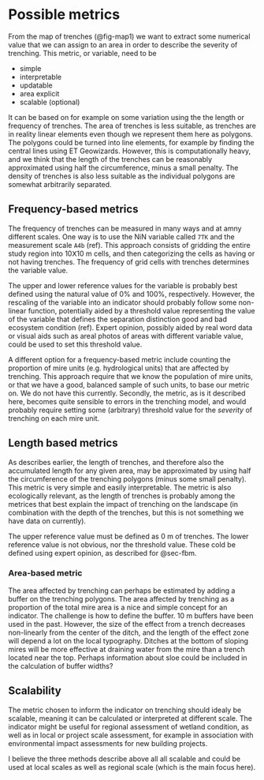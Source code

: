 # Possible metrics {#sec-metrics}

From the map of trenches (@fig-map1) we want to extract some numerical value 
that we can assign to an area in order to describe the severity of trenching.
This metric, or variable, need to be

- simple
- interpretable
- updatable
- area explicit
- scalable (optional)

It can be based on for example on some variation using the the length or 
frequency of trenches. 
The area of trenches is less suitable, as trenches are in reality linear 
elements even though we represent them here as polygons. 
The polygons could be turned into line elements, for example by finding 
the central lines using ET Geowizards. 
However, this is computationally heavy, and we think that the length of the 
trenches can be reasonably approximated using half the circumference, 
minus a small penalty. 
The density of trenches is also less suitable as the individual polygons are
somewhat arbitrarily separated.


## Frequency-based metrics {#sec-fbm}
The frequency of trenches can be measured in many ways and at amny different scales.
One way is to use the NiN variable called `7TK` and the measurement scale `A4b` (ref).
This approach consists of gridding the entire study region into 10𝖷10 m cells,
and then categorizing the cells as having or not having trenches. 
The frequency of grid cells with trenches determines the variable value.

The upper and lower reference values for the variable is probably best defined 
using the natural value of 0% and 100%, respectively. 
However, the rescaling of the variable into an indicator should probably follow
some non-linear function, potentially aided by a threshold value representing the
value of the variable that defines the separation distinction good and bad ecosystem 
condition (ref).
Expert opinion, possibly aided by real word data or visual aids such as areal 
photos of areas with different variable value, could be used to set this threshold value.

A different option for a frequency-based metric include counting the proportion of mire 
units (e.g. hydrological units) that are affected by trenching. 
This approach require that we know the population of mire units, or that
we have a good, balanced sample of such units, to base our metric on.
We do not have this currently. 
Secondly, the metric, as is it described here, becomes quite sensible to errors
in the trenching model, and would probably require setting some (arbitrary) threshold
value for the _severity_ of trenching on each mire unit.

## Length based metrics
As describes earlier, the length of trenches, and therefore also the accumulated 
length for any given area, may be approximated by using half the circumference 
of the trenching polygons (minus some small penalty).
This metric is very simple and easily interpretable. 
The metric is also ecologically relevant, as the length of trenches is 
probably among the metrices that best explain the impact of trenching on the 
landscape (in combination with the depth of the trenches, but this is not 
something we have data on currently).

The upper reference value must be defined as 0 m of trenches.
The lower reference value is not obvious, nor the threshold value. 
These cold be defined using expert opinion, as described for @sec-fbm.

### Area-based metric
The area affected by trenching can perhaps be estimated by adding a buffer on
the trenching polygons. The area affected by trenching as a proportion of the 
total mire area is a nice and simple concept for an indicator.
The challenge is how to define the buffer. 
10 m buffers have been used in the past. 
However, the size of the effect from a trench decreases non-linearly from the 
center of the ditch, 
and the length of the effect zone will depend a lot on the local typography. 
Ditches at the bottom of sloping mires will be more effective at draining
water from the mire than a trench located near the top.
Perhaps information about sloe could be included in the calculation of buffer widths?


## Scalability
The metric chosen to inform the indicator on trenching should idealy be scalable,
meaning it can be calculated or interpreted at different scale.
The indicator might be useful for regional assessment of wetland condition,
as well as in local or project scale assessment, for example in association with
environmental impact assessments for new building projects.

I believe the three methods describe above all all scalable and could be used 
at local scales as well as regional scale (which is the main focus here).


